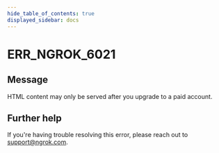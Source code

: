 ```yaml
---
hide_table_of_contents: true
displayed_sidebar: docs
---
```



# ERR_NGROK_6021

## Message

HTML content may only be served after you upgrade to a paid account.

<ErrorDetails error="err_ngrok_6021" />

## Further help

If you're having trouble resolving this error, please reach out to [support@ngrok.com](mailto:support@ngrok.com?subject=Help%20with%20ERR_NGROK_6021).

